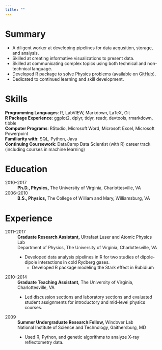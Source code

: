 ```yaml
---
title: ""
---
```


# Summary 

* A diligent worker at developing pipelines for data acqusition, storage, and 
analysis.
* Skilled at creating informative visualizations to present data. 
* Skilled at communicating complex topics using both technical and 
non-technical language. 
* Developed R package to solve Physics problems (available on 
[GitHub](https://github.com/bgrich/starkr)). 
* Dedicated to continued learning and skill development. 

# Skills 

**Programming Languages**: R, LabVIEW, Markdown, LaTeX, Git  
**R Package Experience**: ggplot2, dplyr, tidyr, readr, devtools, rmarkdown, tibble  
**Computer Programs**: RStudio, Microsoft Word, Microsoft Excel, 
Microsoft Powerpoint  
**Familiarity with**: SQL, Python, Java  
**Continuing Coursework**: DataCamp Data Scientist (with R) career track (including 
courses in machine learning)  

# Education 

2010--2017
: **Ph.D., Physics,** The University of Virginia, Charlottesville, VA

2006--2010
: **B.S., Physics,** The College of William and Mary, Williamsburg, VA

# Experience 

2011--2017
: **Graduate Research Assistant,** Ultrafast Laser and Atomic Physics Lab  
Department of Physics, The University of Virginia, Charlottesville, VA  

: * Developed data analysis pipelines in R for two studies of dipole-dipole 
interactions in cold Rydberg gases.\ 
  * Developed R package modeling the Stark effect in Rubidium

2010--2014
: **Graduate Teaching Assistant,** The University of Virginia, Charlottesville, VA  

: * Led discussion sections and laboratory sections and evaluated student 
assignments for introductory and mid-level physics courses.

2009 
: **Summer Undergraduate Research Fellow,** Windover Lab  
National Institute of Science and Technology, Gaithersburg, MD  

: * Used R, Python, and genetic algorithms to analyze X-ray reflectometry data. 
